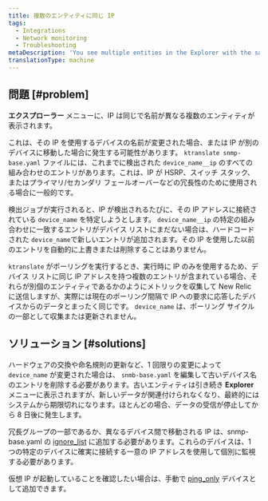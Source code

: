 ```yaml
---
title: 複数のエンティティに同じ IP
tags:
  - Integrations
  - Network monitoring
  - Troubleshooting
metaDescription: 'You see multiple entities in the Explorer with the same IP, but different names.'
translationType: machine
---
```


## 問題 [#problem]

**エクスプローラー** メニューに、IP は同じで名前が異なる複数のエンティティが表示されます。

これは、その IP を使用するデバイスの名前が変更された場合、または IP が別のデバイスに移動した場合に発生する可能性があります。 `ktranslate snmp-base.yaml` ファイルには、これまでに検出された `device_name__ip` のすべての組み合わせのエントリがあります。これは、IP が HSRP、スイッチ スタック、またはプライマリ/セカンダリ フェールオーバーなどの冗長性のために使用される場合に一般的です。

検出ジョブが実行されると、IP が検出されるたびに、その IP アドレスに接続されている `device_name` を特定しようとします。 `device_name__ip` の特定の組み合わせに一致するエントリがデバイス リストにまだない場合は、ハードコードされた `device_name`で新しいエントリが追加されます。その IP を使用した以前のエントリを自動的に上書きまたは削除することはありません。

`ktranslate` がポーリングを実行するとき、実行時に IP のみを使用するため、デバイス リストに同じ IP アドレスを持つ複数のエントリが含まれている場合、それらが別個のエンティティであるかのようにメトリックを収集して New Relic に送信しますが、実際には現在のポーリング間隔で IP への要求に応答したデバイスからのデータとまったく同じです。 `device_name` は、ポーリング サイクルの一部として収集または更新されません。

## ソリューション [#solutions]

ハードウェアの交換や命名規則の更新など、1 回限りの変更によって `device_name` が変更された場合は、 `snmb-base.yaml` を編集して古いデバイス名のエントリを削除する必要があります。古いエンティティは引き続き **Explorer** メニューに表示されますが、新しいデータが関連付けられなくなり、最終的にはシステムから期限切れになります。ほとんどの場合、データの受信が停止してから 8 日後に発生します。

冗長グループの一部であるか、異なるデバイス間で移動される IP は、snmp-base.yaml の [ignore_list](https://docs.newrelic.com/docs/network-performance-monitoring/advanced/advanced-config/#discovery) に追加する必要があります。これらのデバイスは、1 つの特定のデバイスに確実に接続する一意の IP アドレスを使用して個別に監視する必要があります。

仮想 IP が起動していることを確認したい場合は、手動で [ping_only](https://docs.newrelic.com/docs/network-performance-monitoring/advanced/advanced-config/#response_time-attribute) デバイスとして追加できます。